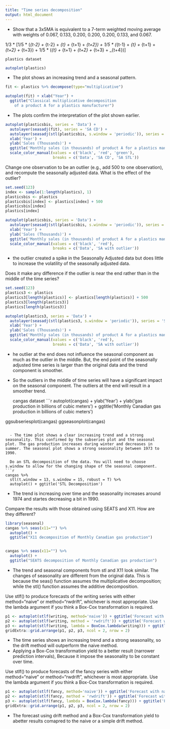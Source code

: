 ```yaml
---
title: "Time series decomposition"
output: html_document
---
```


  - Show that a 3x5MA is equivalent to a 7-term weighted moving average with weights of 0.067, 0.133, 0.200, 0.200, 0.200, 0.133, and 0.067.

1/3 * [1/5 * (\y_{t-2}\ + \y_{t-2}\ + \y_{t}\ + \y_{t+1}\ + \y_{t+2}\) + 1/5 * (\y_{t-1}\ + \y_{t}\ + \y_{t+1}\ + \y_{t+2}\ + \y_{t+3}\) + 1/5 * (\y_{t}\ + \y_{t+1}\ + \y_{t+2}\ + \y_{t+3}\ + \y_{t+4}\)] 


    plastics dataset
```r
autoplot(plastics)
```

  - The plot shows an increasing trend and a seasonal pattern.
```r
fit <- plastics %>% decompose(type="multiplicative") 

autoplot(fit) + xlab("Year") +
  ggtitle("Classical multiplicative decomposition
    of a product A for a plastics manufacturer")
```

  - The plots confirm the interpretation of the plot shown earlier.

```r
autoplot(plasticsbis, series = 'Data') +
  autolayer(seasadj(fit), series = 'SA CD') +
  autolayer(seasadj(stl(plasticsbis, s.window = 'periodic')), series = 'SA STL') +
  xlab('Year') +
  ylab('Sales (Thousands)') +
  ggtitle('Monthly sales (in thousands) of product A for a plastics manufacturer') +
  scale_color_manual(values = c('black', 'red', 'green'), 
                     breaks = c('Data', 'SA CD', 'SA STL'))
```


  Change one observation to be an outlier (e.g., add 500 to one observation), and recompute the seasonally adjusted data. What is the effect of the outlier?
  
```r
set.seed(123)
index <- sample(1:length(plastics), 1)
plasticsbis <- plastics
plasticsbis[index] <- plastics[index] + 500
plasticsbis[index]
plastics[index]
```

```r
autoplot(plasticsbis, series = 'Data') +
  autolayer(seasadj(stl(plasticsbis, s.window = 'periodic')), series = 'SA with outlier') +
  xlab('Year') +
  ylab('Sales (Thousands)') +
  ggtitle('Monthly sales (in thousands) of product A for a plastics manufacturer') +
  scale_color_manual(values = c('black', 'red'), 
                     breaks = c('Data', 'SA with outlier'))
```

  - the outlier created a spike in the Seasonally Adjusted data but does little to increase the volatility of the seasonally adjusted data.

  Does it make any difference if the outlier is near the end rather than in the middle of the time series?
```r
set.seed(123)
plastics3 <- plastics
plastics3[length(plastics)] <- plastics[length(plastics)] + 500
plastics3[length(plastics3)]
plastics[length(plastics3)]
```  

```r
autoplot(plastics3, series = 'Data') +
  autolayer(seasadj(stl(plastics3, s.window = 'periodic')), series = 'SA with outlier') +
  xlab('Year') +
  ylab('Sales (Thousands)') +
  ggtitle('Monthly sales (in thousands) of product A for a plastics manufacturer') +
  scale_color_manual(values = c('black', 'red'), 
                     breaks = c('Data', 'SA with outlier'))
```

  - he outlier at the end does not influence the seasonal component as much as the outlier in the middle. But, the end point of the seasonally adjusted time series is larger than the original data and the trend component is smoother.

  - So the outliers in the middle of time series will have a significant impact on the seasonal component. The outliers at the end will result in a smoother trend.

    cangas dataset
```r
autoplot(cangas) +
  ylab('Year') +
  ylab('gas production in billions of cubic meters') +
  ggtitle('Monthly Canadian gas production in billions of cubic meters')

ggsubseriesplot(cangas)
ggseasonplot(cangas)
```

  - The time plot shows a clear increasing trend and a strong seasonality. This confirmed by the subseries plot and the seasonal plot. The gas production increases during winter and decreases in summer. The seasonal plot shows a strong seasonality between 1973 to 1990.
  
  Do an STL decomposition of the data. You will need to choose s.window to allow for the changing shape of the seasonal component.
```r
cangas %>%
  stl(t.window = 13, s.window = 15, robust = T) %>%
  autoplot() + ggtitle('STL Decomposition')
```

  - The trend is increasing over time and the seasonality increases around 1974 and startes decreasing a bit in 1990. 
 
  Compare the results with those obtained using SEATS and X11. How are they different? 
```r
library(seasonal)
cangas %>% seas(x11="") %>%
  autoplot() +
  ggtitle("X11 decomposition of Monthly Canadian gas production")


cangas %>% seas(x11="") %>%
  autoplot() +
  ggtitle("SEATS decomposition of Monthly Canadian gas production")
```

  - The trend and seasonal components from stl and X11 look similar. The changes of seasonality are different from the original data. This is because the seas() function assumes the multiplicative decomposition; while the stl() function assumes the additive decomposition. 
  
  
  Use stlf() to produce forecasts of the writing series with either method="naive" or method="rwdrift", whichever is most appropriate. Use the lambda argument if you think a Box-Cox transformation is required.

```r
p1 <- autoplot(stlf(writing, method='naive')) + ggtitle('Forecast with naive method')
p2 <- autoplot(stlf(writing, method = 'rwdrift')) + ggtitle('Forecast with a drift method')
p3 <- autoplot(stlf(writing, lambda = BoxCox.lambda(writing))) + ggtitle('Forecast with a drift method and Box-Cox transformation')
gridExtra::grid.arrange(p1, p2, p3, ncol = 2, nrow = 2)
```

  - The time series shows an increasing trend and a strong seasonality, so the drift method will outperform the naive method.
  - Applying a Box-Cox transformation yield to a better result (narrower prediction intervals), Because it impose the seasonality to be constant over time. 
  
  Use stlf() to produce forecasts of the fancy series with either method="naive" or method="rwdrift", whichever is most appropriate. Use the lambda argument if you think a Box-Cox transformation is required.

```r
p1 <- autoplot(stlf(fancy, method='naive')) + ggtitle('Forecast with naive method')
p2 <- autoplot(stlf(fancy, method = 'rwdrift')) + ggtitle('Forecast with a drift method')
p3 <- autoplot(stlf(fancy, lambda = BoxCox.lambda(fancy))) + ggtitle('Forecast with a drift method and Box-Cox transformation')
gridExtra::grid.arrange(p1, p2, p3, ncol = 2, nrow = 2)
```

  - The forecast using drift method and a Box-Cox transformation yield to abetter results comapred to the naive or a simple drift method.